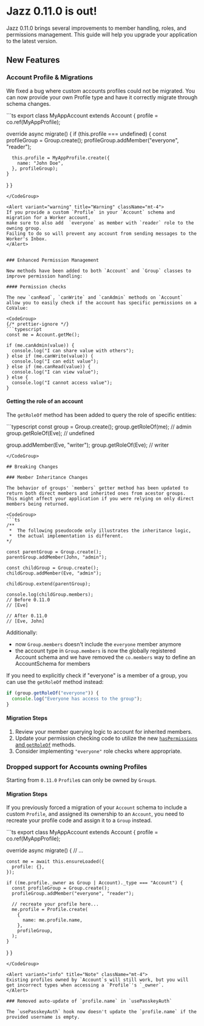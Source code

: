 

# Jazz 0.11.0 is out!

Jazz 0.11.0 brings several improvements to member handling, roles, and permissions management. This guide will help you upgrade your application to the latest version.

## New Features


### Account Profile & Migrations

We fixed a bug where custom accounts profiles could not be migrated.
You can now provide your own Profile type and have it correctly migrate through schema changes.

<CodeGroup>
```ts
export class MyAppAccount extends Account {
  profile = co.ref(MyAppProfile);

  override async migrate() {
    if (this.profile === undefined) {
      const profileGroup = Group.create();
      profileGroup.addMember("everyone", "reader");

      this.profile = MyAppProfile.create({
        name: "John Doe",
      }, profileGroup);
    }
  }
}
```
</CodeGroup>

<Alert variant="warning" title="Warning" className="mt-4">
If you provide a custom `Profile` in your `Account` schema and migration for a Worker account, 
make sure to also add  `everyone` as member with `reader` role to the owning group. 
Failing to do so will prevent any account from sending messages to the Worker's Inbox.
</Alert>


### Enhanced Permission Management

New methods have been added to both `Account` and `Group` classes to improve permission handling:

#### Permission checks

The new `canRead`, `canWrite` and `canAdmin` methods on `Account` allow you to easily check if the account has specific permissions on a CoValue:

<CodeGroup>
{/* prettier-ignore */}
```typescript
const me = Account.getMe();

if (me.canAdmin(value)) {
  console.log("I can share value with others"); 
} else if (me.canWrite(value)) {
  console.log("I can edit value");
} else if (me.canRead(value)) {
  console.log("I can view value");
} else {
  console.log("I cannot access value");
}
```
</CodeGroup>

#### Getting the role of an account

The `getRoleOf` method has been added to query the role of specific entities:

<CodeGroup>
```typescript
const group = Group.create();
group.getRoleOf(me); // admin
group.getRoleOf(Eve); // undefined

group.addMember(Eve, "writer");
group.getRoleOf(Eve); // writer
```
</CodeGroup>

## Breaking Changes

### Member Inheritance Changes

The behavior of groups' `members` getter method has been updated to return both direct members and inherited ones from acestor groups. 
This might affect your application if you were relying on only direct members being returned.

<CodeGroup>
```ts
/**
 *  The following pseudocode only illustrates the inheritance logic, 
 *  the actual implementation is different.
*/

const parentGroup = Group.create();
parentGroup.addMember(John, "admin");

const childGroup = Group.create();
childGroup.addMember(Eve, "admin");

childGroup.extend(parentGroup);

console.log(childGroup.members);
// Before 0.11.0
// [Eve]

// After 0.11.0
// [Eve, John]
```
</CodeGroup>

Additionally:
- now `Group.members` doesn't include the `everyone` member anymore
- the account type in `Group.members` is now the globally registered Account schema and we have removed the `co.members` way to define an AccountSchema for members

If you need to explicitly check if "everyone" is a member of a group, you can use the `getRoleOf` method instead:
<CodeGroup>
```ts
if (group.getRoleOf("everyone")) {
  console.log("Everyone has access to the group");
}
```
</CodeGroup>


#### Migration Steps

1. Review your member querying logic to account for inherited members.
2. Update your permission checking code to utilize the new [`hasPermissions` and `getRoleOf`](#enhanced-permission-management) methods.
3. Consider implementing `"everyone"` role checks where appropriate.

### Dropped support for Accounts owning Profiles

Starting from `0.11.0` `Profile`s can only be owned by `Group`s.

#### Migration Steps

If you previously forced a migration of your `Account` schema to include a custom `Profile`, 
and assigned its ownership to an `Account`, you need to recreate your profile code and assign it to a `Group` instead.

<CodeGroup>
```ts
export class MyAppAccount extends Account {
  profile = co.ref(MyAppProfile);

  override async migrate() {
    // ...

    const me = await this.ensureLoaded({
      profile: {},
    });

    if ((me.profile._owner as Group | Account)._type === "Account") {
      const profileGroup = Group.create();
      profileGroup.addMember("everyone", "reader");

      // recreate your profile here...
      me.profile = Profile.create(
        {
          name: me.profile.name,
        },
        profileGroup,
      );
    }
  }
}
```
</CodeGroup>

<Alert variant="info" title="Note" className="mt-4">
Existing profiles owned by `Account`s will still work, but you will get incorrect types when accessing a `Profile`'s `_owner`.
</Alert>

### Removed auto-update of `profile.name` in `usePasskeyAuth`

The `usePasskeyAuth` hook now doesn't update the `profile.name` if the provided username is empty.

